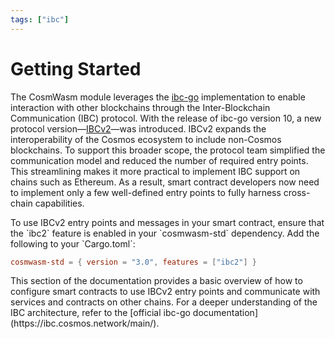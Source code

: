 ```yaml
---
tags: ["ibc"]
---
```



# Getting Started

The CosmWasm module leverages the [ibc-go](https://ibc.cosmos.network/main/) implementation to
enable interaction with other blockchains through the Inter-Blockchain Communication (IBC) protocol.
With the release of ibc-go version 10, a new protocol
version—[IBCv2](https://ibcprotocol.dev/blog/ibc-v2-announcement)—was introduced. IBCv2 expands the
interoperability of the Cosmos ecosystem to include non-Cosmos blockchains. To support this broader
scope, the protocol team simplified the communication model and reduced the number of required entry
points. This streamlining makes it more practical to implement IBC support on chains such as
Ethereum. As a result, smart contract developers now need to implement only a few well-defined entry
points to fully harness cross-chain capabilities.

<Callout type="info">
To use IBCv2 entry points and messages in your smart contract, ensure that the `ibc2` feature is
enabled in your `cosmwasm-std` dependency. Add the following to your `Cargo.toml`:

```toml
cosmwasm-std = { version = "3.0", features = ["ibc2"] }
```

</Callout>

<Callout>
  This section of the documentation provides a basic overview of how to configure smart contracts to
  use IBCv2 entry points and communicate with services and contracts on other chains. For a deeper
  understanding of the IBC architecture, refer to the [official ibc-go
  documentation](https://ibc.cosmos.network/main/).
</Callout>
